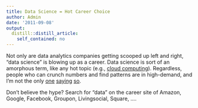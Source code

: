 ```yaml
---
title: Data Science = Hot Career Choice
author: Admin
date: '2011-09-08'
output:
  distill::distill_article:
    self_contained: no
---
```


Not only are data analytics companies getting scooped up left and right, &#8220;data science&#8221; is blowing up as a career. Data science is sort of an amorphous term, like any hot topic (e.g., <a href="http://en.wikipedia.org/wiki/Cloud_computing" target="_blank">cloud computing</a>). Regardless, people who can crunch numbers and find patterns are in high-demand, and I&#8217;m not the only <a href="http://www.nytimes.com/2009/08/06/technology/06stats.html" target="_blank">one</a> <a href="http://www.cio.com/article/684344/The_6_Hottest_New_Jobs_in_IT" target="_blank">saying</a> <a href="http://tech.fortune.cnn.com/2011/09/06/data-scientist-the-hot-new-gig-in-tech/" target="_blank">so</a>.

Don&#8217;t believe the hype? Search for &#8220;data&#8221; on the career site of Amazon, Google, Facebook, Groupon, Livingsocial, Square, &#8230;.
